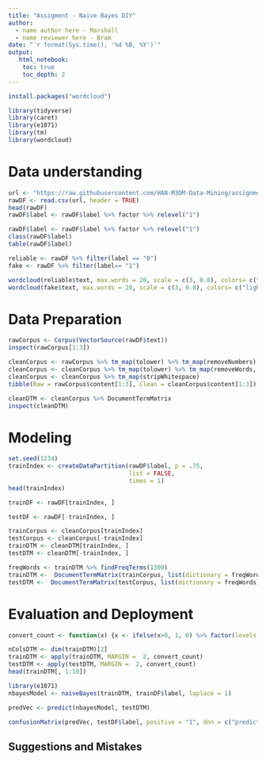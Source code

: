 ---
title: "Assigment - Naive Bayes DIY"
author:
  - name author here - Marshall
  - name reviewer here - Bram
date: "`r format(Sys.time(), '%d %B, %Y')`"
output:
   html_notebook:
    toc: true
    toc_depth: 2
---

```{r}
install.packages("wordcloud")

```

```{r}
library(tidyverse)
library(caret)
library(e1071)
library(tm)
library(wordcloud)
```

# Data understanding

```{r}
url <- "https://raw.githubusercontent.com/HAN-M3DM-Data-Mining/assignments/master/datasets/NB-fakenews.csv"
rawDF <- read.csv(url, header = TRUE)
head(rawDF)
rawDF$label <- rawDF$label %>% factor %>% relevel("1")
```

```{r}
rawDF$label <- rawDF$label %>% factor %>% relevel("1")
class(rawDF$label)
table(rawDF$label)
```

```{r}
reliable <- rawDF %>% filter(label == "0")
fake <- rawDF %>% filter(label== "1")

wordcloud(reliable$text, max.words = 20, scale = c(3, 0.8), colors= c("indianred1","indianred2","indianred3","indianred"))
wordcloud(fake$text, max.words = 20, scale = c(3, 0.8), colors= c("lightsteelblue1","lightsteelblue2","lightsteelblue3","lightsteelblue"))
```

# Data Preparation

```{r}
rawCorpus <- Corpus(VectorSource(rawDF$text))
inspect(rawCorpus[1:3])
```

```{r}
cleanCorpus <- rawCorpus %>% tm_map(tolower) %>% tm_map(removeNumbers)
cleanCorpus <- cleanCorpus %>% tm_map(tolower) %>% tm_map(removeWords, stopwords()) %>% tm_map(removePunctuation)
cleanCorpus <- cleanCorpus %>% tm_map(stripWhitespace)
tibble(Raw = rawCorpus$content[1:3], Clean = cleanCorpus$content[1:3])

```

```{r}
cleanDTM <- cleanCorpus %>% DocumentTermMatrix
inspect(cleanDTM)
```

# Modeling

```{r}
set.seed(1234)
trainIndex <- createDataPartition(rawDF$label, p = .75, 
                                  list = FALSE, 
                                  times = 1)
head(trainIndex)

trainDF <- rawDF[trainIndex, ]

testDF <- rawDF[-trainIndex, ]

trainCorpus <- cleanCorpus[trainIndex]
testCorpus <- cleanCorpus[-trainIndex]
trainDTM <- cleanDTM[trainIndex, ]
testDTM <- cleanDTM[-trainIndex, ]


```

```{r}
freqWords <- trainDTM %>% findFreqTerms(1300)
trainDTM <-  DocumentTermMatrix(trainCorpus, list(dictionary = freqWords))
testDTM <-  DocumentTermMatrix(testCorpus, list(dictionary = freqWords))
```

# Evaluation and Deployment

```{r}
convert_count <- function(x) {x <- ifelse(x>0, 1, 0) %>% factor(levels = c(0, 1), labels = c("no", "yes"))}

nColsDTM <- dim(trainDTM)[2]
trainDTM <- apply(trainDTM, MARGIN =  2, convert_count)
testDTM <- apply(testDTM, MARGIN =  2, convert_count)
head(trainDTM[, 1:10])
```

```{r}
library(e1071)
nbayesModel <- naiveBayes(trainDTM, trainDF$label, laplace = 1)

predVec <- predict(nbayesModel, testDTM)


```

```{r}
confusionMatrix(predVec, testDF$label, positive = "1", dnn = c("prediction", "true"))

```

## Suggestions and Mistakes
